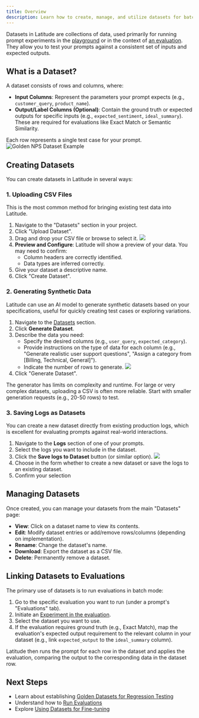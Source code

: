 ```yaml
---
title: Overview
description: Learn how to create, manage, and utilize datasets for batch testing and evaluation.
---
```


Datasets in Latitude are collections of data, used primarily for running prompt experiments in the [playground](/guides/prompt-manager/playground) or in the context of [an evaluation](/guides/evaluations/running-evaluations#running-evaluations-on-datasets-run-experiment). They allow you to test your prompts against a consistent set of inputs and expected outputs.

## What is a Dataset?

A dataset consists of rows and columns, where:

- **Input Columns**: Represent the parameters your prompt expects (e.g., `customer_query`, `product_name`).
- **Output/Label Columns (Optional)**: Contain the ground truth or expected outputs for specific inputs (e.g., `expected_sentiment`, `ideal_summary`). These are required for evaluations like Exact Match or Semantic Similarity.

Each row represents a single test case for your prompt.
![Golden NPS Dataset Example](/assets/golden-nps-dataset.png)

## Creating Datasets

You can create datasets in Latitude in several ways:

### 1. Uploading CSV Files

This is the most common method for bringing existing test data into Latitude.

1.  Navigate to the "Datasets" section in your project.
2.  Click "Upload Dataset".
3.  Drag and drop your CSV file or browse to select it.
    ![](/assets/upload-dataset.png)
4.  **Preview and Configure**: Latitude will show a preview of your data. You may need to confirm:
    - Column headers are correctly identified.
    - Data types are inferred correctly.
5.  Give your dataset a descriptive name.
6.  Click "Create Dataset".

### 2. Generating Synthetic Data

Latitude can use an AI model to generate synthetic datasets based on your specifications, useful for quickly creating test cases or exploring variations.

1.  Navigate to the [Datasets](https://app.latitude.so/datasets) section.
2.  Click **Generate Dataset**.
3.  Describe the data you need:
    - Specify the desired columns (e.g., `user_query`, `expected_category`).
    - Provide instructions on the type of data for each column (e.g., "Generate realistic user support questions", "Assign a category from [Billing, Technical, General]").
    - Indicate the number of rows to generate.
      ![](/assets/generate_dataset.png)
4.  Click "Generate Dataset".

<Note>
  The generator has limits on complexity and runtime. For large or very complex
  datasets, uploading a CSV is often more reliable. Start with smaller
  generation requests (e.g., 20-50 rows) to test.
</Note>

### 3. Saving Logs as Datasets

You can create a new dataset directly from existing production logs, which is excellent for evaluating prompts against real-world interactions.

1.  Navigate to the **Logs** section of one of your prompts.
2.  Select the logs you want to include in the dataset.
3.  Click the **Save logs to Dataset** button (or similar option).
    ![](/assets/save-logs-to-dataset.png)
4.  Choose in the form whether to create a new dataset or save the logs to an existing dataset.
5.  Confirm your selection

## Managing Datasets

Once created, you can manage your datasets from the main "Datasets" page:

- **View**: Click on a dataset name to view its contents.
- **Edit**: Modify dataset entries or add/remove rows/columns (depending on implementation).
- **Rename**: Change the dataset's name.
- **Download**: Export the dataset as a CSV file.
- **Delete**: Permanently remove a dataset.

## Linking Datasets to Evaluations

The primary use of datasets is to run evaluations in batch mode:

1.  Go to the specific evaluation you want to run (under a prompt's "Evaluations" tab).
2.  Initiate an [Experiment in the evaluation](/guides/evaluations/running-evaluations#running-evaluations-on-datasets-batch-mode).
3.  Select the dataset you want to use.
4.  If the evaluation requires ground truth (e.g., Exact Match), map the evaluation's expected output requirement to the relevant column in your dataset (e.g., link `expected_output` to the `ideal_summary` column).

Latitude then runs the prompt for each row in the dataset and applies the evaluation, comparing the output to the corresponding data in the dataset row.

## Next Steps

- Learn about establishing [Golden Datasets for Regression Testing](/guides/datasets/golden-datasets)
- Understand how to [Run Evaluations](/guides/evaluations/running-evaluations)
- Explore [Using Datasets for Fine-tuning](/guides/datasets/datasets-for-finetuning)
